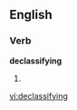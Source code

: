 ==English==

===Verb===
'''declassifying'''

# {{third-person singular of|[[declassify]]}}

[[vi:declassifying]]